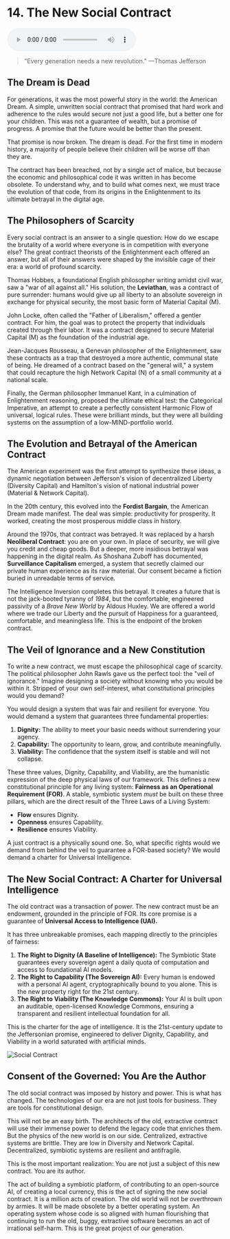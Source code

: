 # 14. The New Social Contract

<audio controls className="w-full mt-6">
  <source
    src="https://storage.googleapis.com/webstatics.ii.inc/audiobook/Chapter-14-TLE.mp3"
    type="audio/mp3"
  />
</audio>

> "Every generation needs a new revolution."
> —Thomas Jefferson

## The Dream is Dead

For generations, it was the most powerful story in the world: the American Dream. A simple, unwritten social contract that promised that hard work and adherence to the rules would secure not just a good life, but a better one for your children. This was not a guarantee of wealth, but a promise of progress. A promise that the future would be better than the present.

That promise is now broken. The dream is dead. For the first time in modern history, a majority of people believe their children will be worse off than they are.

The contract has been breached, not by a single act of malice, but because the economic and philosophical code it was written in has become obsolete. To understand why, and to build what comes next, we must trace the evolution of that code, from its origins in the Enlightenment to its ultimate betrayal in the digital age.

## The Philosophers of Scarcity

Every social contract is an answer to a single question: How do we escape the brutality of a world where everyone is in competition with everyone else? The great contract theorists of the Enlightenment each offered an answer, but all of their answers were shaped by the invisible cage of their era: a world of profound scarcity.

Thomas Hobbes, a foundational English philosopher writing amidst civil war, saw a "war of all against all." His solution, the **Leviathan**, was a contract of pure surrender: humans would give up all liberty to an absolute sovereign in exchange for physical security, the most basic form of Material Capital (M).

John Locke, often called the "Father of Liberalism," offered a gentler contract. For him, the goal was to protect the property that individuals created through their labor. It was a contract designed to secure Material Capital (M) as the foundation of the industrial age.

Jean-Jacques Rousseau, a Genevan philosopher of the Enlightenment, saw these contracts as a trap that destroyed a more authentic, communal state of being. He dreamed of a contract based on the "general will," a system that could recapture the high Network Capital (N) of a small community at a national scale.

Finally, the German philosopher Immanuel Kant, in a culmination of Enlightenment reasoning, proposed the ultimate ethical test: the Categorical Imperative, an attempt to create a perfectly consistent Harmonic Flow of universal, logical rules. These were brilliant minds, but they were all building systems on the assumption of a low-MIND-portfolio world.

## The Evolution and Betrayal of the American Contract

The American experiment was the first attempt to synthesize these ideas, a dynamic negotiation between Jefferson's vision of decentralized Liberty (Diversity Capital) and Hamilton's vision of national industrial power (Material & Network Capital).

In the 20th century, this evolved into the **Fordist Bargain**, the American Dream made manifest. The deal was simple: productivity for prosperity. It worked, creating the most prosperous middle class in history.

Around the 1970s, that contract was betrayed. It was replaced by a harsh **Neoliberal Contract**: you are on your own. In place of security, we will give you credit and cheap goods. But a deeper, more insidious betrayal was happening in the digital realm. As Shoshana Zuboff has documented, **Surveillance Capitalism** emerged, a system that secretly claimed our private human experience as its raw material. Our consent became a fiction buried in unreadable terms of service.

The Intelligence Inversion completes this betrayal. It creates a future that is not the jack-booted tyranny of _1984_, but the comfortable, engineered passivity of a _Brave New World_ by Aldous Huxley. We are offered a world where we trade our Liberty and the pursuit of Happiness for a guaranteed, comfortable, and meaningless life. This is the endpoint of the broken contract.

## The Veil of Ignorance and a New Constitution

To write a new contract, we must escape the philosophical cage of scarcity. The political philosopher John Rawls gave us the perfect tool: the "veil of ignorance." Imagine designing a society without knowing who you would be within it. Stripped of your own self-interest, what constitutional principles would you demand?

You would design a system that was fair and resilient for everyone. You would demand a system that guarantees three fundamental properties:

1. **Dignity:** The ability to meet your basic needs without surrendering your agency.
2. **Capability:** The opportunity to learn, grow, and contribute meaningfully.
3. **Viability:** The confidence that the system itself is stable and will not collapse.

These three values, Dignity, Capability, and Viability, are the humanistic expression of the deep physical laws of our framework. This defines a new constitutional principle for any living system: **Fairness as an Operational Requirement (FOR)**. A stable, symbiotic system _must_ be built on these three pillars, which are the direct result of the Three Laws of a Living System:

- **Flow** ensures Dignity.
- **Openness** ensures Capability.
- **Resilience** ensures Viability.

A just contract is a physically sound one. So, what specific rights would we demand from behind the veil to guarantee a FOR-based society? We would demand a charter for Universal Intelligence.

## The New Social Contract: A Charter for Universal Intelligence

The old contract was a transaction of power. The new contract must be an endowment, grounded in the principle of FOR. Its core promise is a guarantee of **Universal Access to Intelligence (UAI).**

It has three unbreakable promises, each mapping directly to the principles of fairness:

1. **The Right to Dignity (A Baseline of Intelligence):** The Symbiotic State guarantees every sovereign agent a daily quota of computation and access to foundational AI models.
2. **The Right to Capability (The Sovereign AI):** Every human is endowed with a personal AI agent, cryptographically bound to you alone. This is the new property right for the 21st century.
3. **The Right to Viability (The Knowledge Commons):** Your AI is built upon an auditable, open-licensed Knowledge Commons, ensuring a transparent and resilient intellectual foundation for all.

This is the charter for the age of intelligence. It is the 21st-century update to the Jeffersonian promise, engineered to deliver Dignity, Capability, and Viability in a world saturated with artificial minds.

![Social Contract](/the-last-economy/chapter-14/social-contract-dark.png)

## Consent of the Governed: You Are the Author

The old social contract was imposed by history and power. This is what has changed. The technologies of our era are not just tools for business. They are tools for constitutional design.

This will not be an easy birth. The architects of the old, extractive contract will use their immense power to defend the legacy code that enriches them. But the physics of the new world is on our side. Centralized, extractive systems are brittle. They are low in Diversity and Network Capital. Decentralized, symbiotic systems are resilient and antifragile.

This is the most important realization: You are not just a subject of this new contract. You are its author.

The act of building a symbiotic platform, of contributing to an open-source AI, of creating a local currency, this _is_ the act of signing the new social contract. It is a million acts of creation. The old world will not be overthrown by armies. It will be made obsolete by a better operating system. An operating system whose code is so aligned with human flourishing that continuing to run the old, buggy, extractive software becomes an act of irrational self-harm. This is the great project of our generation.
